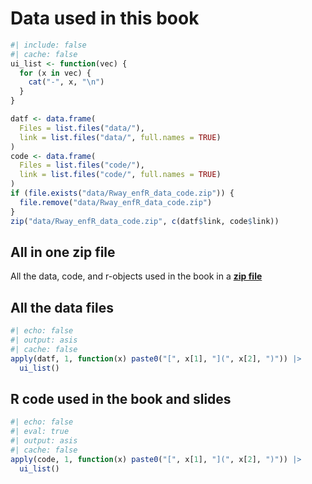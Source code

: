 # Data used in this book {#sec-data-files}


```r
#| include: false
#| cache: false
ui_list <- function(vec) {
  for (x in vec) {
    cat("-", x, "\n")
  }
}

datf <- data.frame(
  Files = list.files("data/"),
  link = list.files("data/", full.names = TRUE)
)
code <- data.frame(
  Files = list.files("code/"),
  link = list.files("code/", full.names = TRUE)
)
if (file.exists("data/Rway_enfR_data_code.zip")) {
  file.remove("data/Rway_enfR_data_code.zip")
}
zip("data/Rway_enfR_data_code.zip", c(datf$link, code$link))
```

## All in one zip file

All the data, code, and r-objects used in the book in a [**zip file**](./data/Rway_enfR_data_code.zip)

## All the data files

```r
#| echo: false
#| output: asis
#| cache: false
apply(datf, 1, function(x) paste0("[", x[1], "](", x[2], ")")) |>
  ui_list()
```

## R code used in the book and slides

```r
#| echo: false
#| eval: true
#| output: asis
#| cache: false
apply(code, 1, function(x) paste0("[", x[1], "](", x[2], ")")) |>
  ui_list() 
```




<!--
check what is done for BIO8940

use downlaod this to create nice downlaod options potentially

```r
path_files <- list.files(path = system.file("assets/css", package = "downloadthis"), full.names = TRUE)

download_file(
  path = path_files,
  output_name = "Files from downloadthis",
  button_label = "Download files",
  button_type = "danger",
  has_icon = TRUE,
  icon = "fa fa-save",
  self_contained = FALSE
)
```
-->
